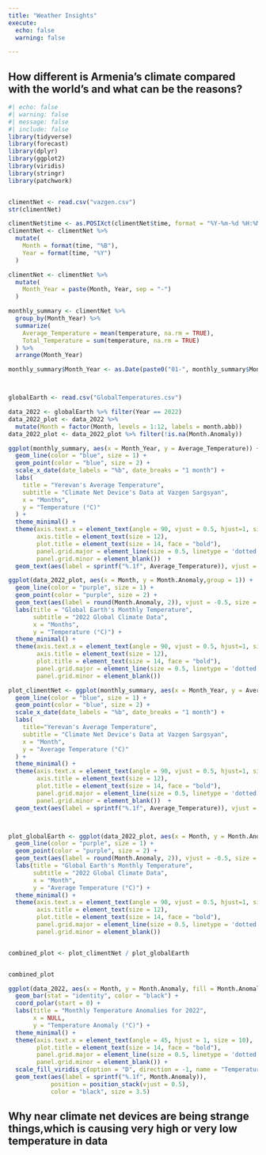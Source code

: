 ```yaml
---
title: "Weather Insights"
execute: 
  echo: false
  warning: false

---
```


## How different is Armenia's climate compared with the world’s and what can be the reasons?

```r
#| echo: false
#| warning: false 
#| message: false
#| include: false
library(tidyverse)  
library(forecast)
library(dplyr)
library(ggplot2)
library(viridis) 
library(stringr)  
library(patchwork)


climentNet <- read.csv("vazgen.csv")
str(climentNet)

climentNet$time <- as.POSIXct(climentNet$time, format = "%Y-%m-%d %H:%M:%S", tz = "UTC")
climentNet <- climentNet %>%
  mutate(
    Month = format(time, "%B"),  
    Year = format(time, "%Y")
  )

climentNet <- climentNet %>%
  mutate(
    Month_Year = paste(Month, Year, sep = "-")
  )

monthly_summary <- climentNet %>%
  group_by(Month_Year) %>%
  summarize(
    Average_Temperature = mean(temperature, na.rm = TRUE),
    Total_Temperature = sum(temperature, na.rm = TRUE)
  ) %>%
  arrange(Month_Year)

monthly_summary$Month_Year <- as.Date(paste0("01-", monthly_summary$Month_Year), format="%d-%B-%Y")



globalEarth <- read.csv("GlobalTemperatures.csv")

data_2022 <- globalEarth %>% filter(Year == 2022)
data_2022_plot <- data_2022 %>% 
  mutate(Month = factor(Month, levels = 1:12, labels = month.abb))  
data_2022_plot <- data_2022_plot %>% filter(!is.na(Month.Anomaly))

```


```r
ggplot(monthly_summary, aes(x = Month_Year, y = Average_Temperature)) +
  geom_line(color = "blue", size = 1) +
  geom_point(color = "blue", size = 2) +
  scale_x_date(date_labels = "%b", date_breaks = "1 month") +
  labs(
    title = "Yerevan's Average Temperature",
    subtitle = "Climate Net Device's Data at Vazgen Sargsyan",
    x = "Months",
    y = "Temperature (°C)"
  ) +
  theme_minimal() +
  theme(axis.text.x = element_text(angle = 90, vjust = 0.5, hjust=1, size = 10),  
        axis.title = element_text(size = 12), 
        plot.title = element_text(size = 14, face = "bold"), 
        panel.grid.major = element_line(size = 0.5, linetype = 'dotted', color = 'gray'), 
        panel.grid.minor = element_blank())  +
  geom_text(aes(label = sprintf("%.1f", Average_Temperature)), vjust = -0.5, size = 3, color = "black") 

```
```r


ggplot(data_2022_plot, aes(x = Month, y = Month.Anomaly,group = 1)) +
  geom_line(color = "purple", size = 1) + 
  geom_point(color = "purple", size = 2) +  
  geom_text(aes(label = round(Month.Anomaly, 2)), vjust = -0.5, size = 3, color = "black") + 
  labs(title = "Global Earth's Monthly Temperature",
       subtitle = "2022 Global Climate Data",
       x = "Months",
       y = "Temperature (°C)") +
  theme_minimal() + 
  theme(axis.text.x = element_text(angle = 90, vjust = 0.5, hjust=1, size = 10),  
        axis.title = element_text(size = 12), 
        plot.title = element_text(size = 14, face = "bold"),
        panel.grid.major = element_line(size = 0.5, linetype = 'dotted', color = 'gray'), 
        panel.grid.minor = element_blank())  

```








```r
plot_climentNet <- ggplot(monthly_summary, aes(x = Month_Year, y = Average_Temperature)) +
  geom_line(color = "blue", size = 1) +
  geom_point(color = "blue", size = 2) +
  scale_x_date(date_labels = "%b", date_breaks = "1 month") +
  labs(
    title="Yerevan's Average Temperature",
    subtitle = "Climate Net Device's Data at Vazgen Sargsyan",
    x = "Month",
    y = "Average Temperature (°C)"
  ) +
  theme_minimal() +
  theme(axis.text.x = element_text(angle = 90, vjust = 0.5, hjust=1, size = 10),  
        axis.title = element_text(size = 12), 
        plot.title = element_text(size = 14, face = "bold"), 
        panel.grid.major = element_line(size = 0.5, linetype = 'dotted', color = 'gray'), 
        panel.grid.minor = element_blank())  +
  geom_text(aes(label = sprintf("%.1f", Average_Temperature)), vjust = -0.5, size = 3, color = "black")  



plot_globalEarth <- ggplot(data_2022_plot, aes(x = Month, y = Month.Anomaly, group = 1)) +
  geom_line(color = "purple", size = 1) + 
  geom_point(color = "purple", size = 2) +  
  geom_text(aes(label = round(Month.Anomaly, 2)), vjust = -0.5, size = 3, color = "black") + 
  labs(title = "Global Earth's Monthly Temperature",
       subtitle = "2022 Global Climate Data",
       x = "Month",
       y = "Average Temperature (°C)") +
  theme_minimal() + 
  theme(axis.text.x = element_text(angle = 90, vjust = 0.5, hjust=1, size = 10),  
        axis.title = element_text(size = 12), 
        plot.title = element_text(size = 14, face = "bold"),
        panel.grid.major = element_line(size = 0.5, linetype = 'dotted', color = 'gray'), 
        panel.grid.minor = element_blank())


combined_plot <- plot_climentNet / plot_globalEarth  


combined_plot
```


```r
ggplot(data_2022, aes(x = Month, y = Month.Anomaly, fill = Month.Anomaly)) +
  geom_bar(stat = "identity", color = "black") +
  coord_polar(start = 0) +  
  labs(title = "Monthly Temperature Anomalies for 2022",
       x = NULL, 
       y = "Temperature Anomaly (°C)") +
  theme_minimal() +
  theme(axis.text.x = element_text(angle = 45, hjust = 1, size = 10),  
        plot.title = element_text(size = 14, face = "bold"), 
        panel.grid.major = element_line(size = 0.5, linetype = 'dotted', color = 'gray'),
        panel.grid.minor = element_blank()) +
  scale_fill_viridis_c(option = "D", direction = -1, name = "Temperature Anomaly") +  
  geom_text(aes(label = sprintf("%.1f", Month.Anomaly)), 
            position = position_stack(vjust = 0.5), 
            color = "black", size = 3.5) 
```


## Why near climate net devices are being strange things,which is causing very high or very low temperature in data